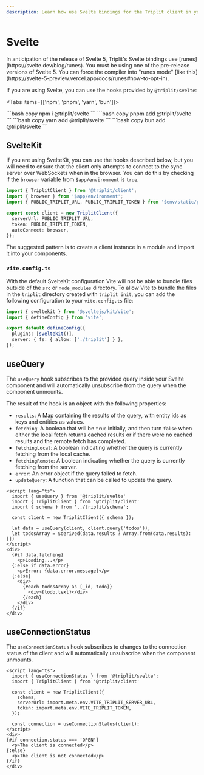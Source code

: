 ```yaml
---
description: Learn how use Svelte bindings for the Triplit client in your app.
---
```



# Svelte

<Callout type="warning">
  In anticipation of the release of Svelte 5, Triplit's Svelte bindings use
  [runes](https://svelte.dev/blog/runes). You must be using one of the
  pre-release versions of Svelte 5. You can force the compiler into "runes mode"
  [like this](https://svelte-5-preview.vercel.app/docs/runes#how-to-opt-in).
</Callout>

If you are using Svelte, you can use the hooks provided by `@triplit/svelte`:

<Tabs items={['npm', 'pnpm', 'yarn', 'bun']}>

  <Tab>
    ```bash copy
    npm i @triplit/svelte
    ```
  </Tab>
    <Tab>
    ```bash copy
    pnpm add @triplit/svelte
    ```
  </Tab>
  <Tab>
    ```bash copy
    yarn add @triplit/svelte
    ```
  </Tab>
    <Tab>
    ```bash copy
    bun add @triplit/svelte
    ```
  </Tab>
</Tabs>

## SvelteKit

If you are using SvelteKit, you can use the hooks described below, but you will need to ensure that the client only attempts to connect to the sync server over WebSockets when in the browser. You can do this by checking if the `browser` variable from `$app/environment` is `true`.

```ts filename="src/lib/client.ts"
import { TriplitClient } from '@triplit/client';
import { browser } from '$app/environment';
import { PUBLIC_TRIPLIT_URL, PUBLIC_TRIPLIT_TOKEN } from '$env/static/public';

export const client = new TriplitClient({
  serverUrl: PUBLIC_TRIPLIT_URL,
  token: PUBLIC_TRIPLIT_TOKEN,
  autoConnect: browser,
});
```

The suggested pattern is to create a client instance in a module and import it into your components.

### `vite.config.ts`

With the default SvelteKit configuration Vite will not be able to bundle files outside of the `src` or `node_modules` directory. To allow Vite to bundle the files in the `triplit` directory created with `triplit init`, you can add the following configuration to your `vite.config.ts` file:

```ts filename="vite.config.ts" {6} copy
import { sveltekit } from '@sveltejs/kit/vite';
import { defineConfig } from 'vite';

export default defineConfig({
  plugins: [sveltekit()],
  server: { fs: { allow: ['./triplit'] } },
});
```

## useQuery

The `useQuery` hook subscribes to the provided query inside your Svelte component and will automatically unsubscribe from the query when the component unmounts.

The result of the hook is an object with the following properties:

- `results`: A Map containing the results of the query, with entity ids as keys and entities as values.
- `fetching`: A boolean that will be `true` initially, and then turn `false` when either the local fetch returns cached results or if there were no cached results and the remote fetch has completed.
- `fetchingLocal`: A boolean indicating whether the query is currently fetching from the local cache.
- `fetchingRemote`: A boolean indicating whether the query is currently fetching from the server.
- `error`: An error object if the query failed to fetch.
- `updateQuery`: A function that can be called to update the query.

```svelte filename="App.svelte"
<script lang="ts">
  import { useQuery } from '@triplit/svelte'
  import { TriplitClient } from '@triplit/client'
  import { schema } from '../triplit/schema';

  const client = new TriplitClient({ schema });

  let data = useQuery(client, client.query('todos'));
  let todosArray = $derived(data.results ? Array.from(data.results): [])
</script>
<div>
  {#if data.fetching}
    <p>Loading...</p>
  {:else if data.error}
    <p>Error: {data.error.message}</p>
  {:else}
    <div>
      {#each todosArray as [_id, todo]}
        <div>{todo.text}</div>
      {/each}
    </div>
  {/if}
</div>
```

## useConnectionStatus

The `useConnectionStatus` hook subscribes to changes to the connection status of the client and will automatically unsubscribe when the component unmounts.

```svelte copy filename="App.svelte"
<script lang='ts'>
  import { useConnectionStatus } from '@triplit/svelte';
  import { TriplitClient } from '@triplit/client'

  const client = new TriplitClient({
    schema,
    serverUrl: import.meta.env.VITE_TRIPLIT_SERVER_URL,
    token: import.meta.env.VITE_TRIPLIT_TOKEN,
  });

  const connection = useConnectionStatus(client);
</script>
<div>
{#if connection.status === 'OPEN'}
  <p>The client is connected</p>
{:else}
  <p>The client is not connected</p>
{/if}
</div>
```
